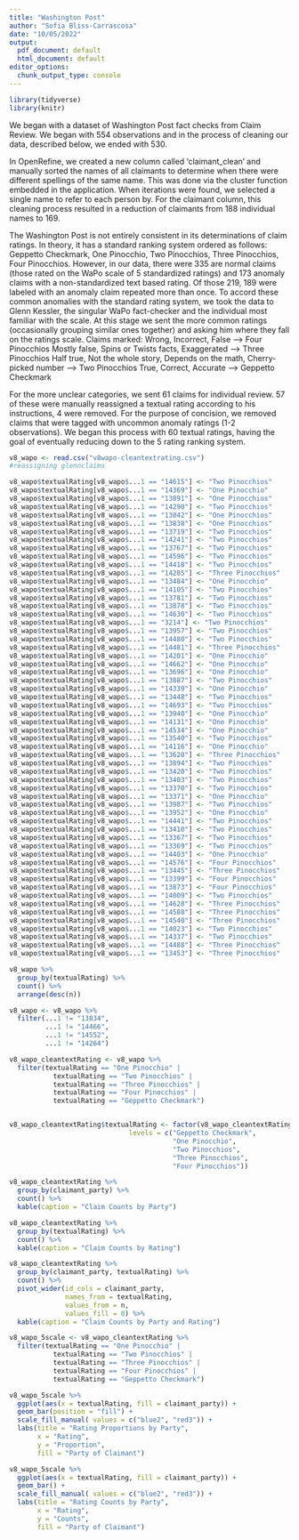 ```yaml
---
title: "Washington Post"
author: "Sofia Bliss-Carrascosa"
date: "10/05/2022"
output:
  pdf_document: default
  html_document: default
editor_options:
  chunk_output_type: console
---
```


```r
library(tidyverse)
library(knitr)
```
We began with a dataset of Washington Post fact checks from Claim Review. We began with 554 observations and in the process of cleaning our data, described below, we ended with 530.

In OpenRefine, we created a new column called ‘claimant_clean’ and manually sorted the names of all claimants to determine when there were different spellings of the same name. This was done via the cluster function embedded in the application. When iterations were found, we selected a single name to refer to each person by. For the claimant column, this cleaning process resulted in a reduction of claimants from 188 individual names to 169.

The Washington Post is not entirely consistent in its determinations of claim ratings. In theory, it has a standard ranking system ordered as follows: Geppetto Checkmark, One Pinocchio, Two Pinocchios, Three Pinocchios, Four Pinocchios. However, in our data, there were 335 are normal claims (those rated on the WaPo scale of 5 standardized ratings) and 173 anomaly claims with a non-standardized text based rating. Of those 219, 189 were labeled with an anomaly claim repeated more than once. To accord these common anomalies with the standard rating system, we took the data to Glenn Kessler, the singular WaPo fact-checker and the individual most familiar with the scale. At this stage we sent the more common ratings (occasionally grouping similar ones together) and asking him where they fall on the ratings scale. 
Claims marked:
Wrong, Incorrect, False --> Four Pinocchios
Mostly false, Spins or Twists facts, Exaggerated --> Three Pinocchios
Half true, Not the whole story, Depends on the math, Cherry-picked number --> Two Pinocchios
True, Correct, Accurate --> Geppetto Checkmark

For the more unclear categories, we sent 61 claims for individual review. 57 of these were manually reassigned a textual rating according to his instructions, 4 were removed. For the purpose of concision, we removed claims that were tagged with uncommon anomaly ratings (1-2 observations). We began this process with 60 textual ratings, having the goal of eventually reducing down to the 5 rating ranking system.

```r
v8_wapo <- read.csv("v8wapo-cleantextrating.csv")
#reassigning glennclaims

v8_wapo$textualRating[v8_wapo$...1 == "14615"] <- "Two Pinocchios" 
v8_wapo$textualRating[v8_wapo$...1 == "14369"] <- "One Pinocchio" 
v8_wapo$textualRating[v8_wapo$...1 == "13891"] <- "One Pinocchios" 
v8_wapo$textualRating[v8_wapo$...1 == "14290"] <- "Two Pinocchios" 
v8_wapo$textualRating[v8_wapo$...1 == "13842"] <- "One Pinocchios" 
v8_wapo$textualRating[v8_wapo$...1 == "13838"] <- "One Pinocchios" 
v8_wapo$textualRating[v8_wapo$...1 == "13719"] <- "Two Pinocchios" 
v8_wapo$textualRating[v8_wapo$...1 == "14241"] <- "Two Pinocchios" 
v8_wapo$textualRating[v8_wapo$...1 == "13767"] <- "Two Pinocchios" 
v8_wapo$textualRating[v8_wapo$...1 == "14596"] <- "Two Pinocchios"
v8_wapo$textualRating[v8_wapo$...1 == "14418"] <- "Two Pinocchios" 
v8_wapo$textualRating[v8_wapo$...1 == "14285"] <- "Three Pinocchios"
v8_wapo$textualRating[v8_wapo$...1 == "13484"] <- "One Pinocchio" 
v8_wapo$textualRating[v8_wapo$...1 == "14105"] <- "Two Pinocchios" 
v8_wapo$textualRating[v8_wapo$...1 == "13781"] <- "Two Pinocchios" 
v8_wapo$textualRating[v8_wapo$...1 == "13878"] <- "Two Pinocchios" 
v8_wapo$textualRating[v8_wapo$...1 == "14630"] <- "Two Pinocchios" 
v8_wapo$textualRating[v8_wapo$...1 == "3214"] <- "Two Pinocchios" 
v8_wapo$textualRating[v8_wapo$...1 == "13957"] <- "Two Pinocchios" 
v8_wapo$textualRating[v8_wapo$...1 == "14480"] <- "Two Pinocchios" 
v8_wapo$textualRating[v8_wapo$...1 == "14481"] <- "Three Pinocchios" 
v8_wapo$textualRating[v8_wapo$...1 == "14201"] <- "One Pinocchio" 
v8_wapo$textualRating[v8_wapo$...1 == "14662"] <- "One Pinocchio" 
v8_wapo$textualRating[v8_wapo$...1 == "13696"] <- "One Pinocchio" 
v8_wapo$textualRating[v8_wapo$...1 == "13887"] <- "Two Pinocchios" 
v8_wapo$textualRating[v8_wapo$...1 == "14339"] <- "One Pinocchio" 
v8_wapo$textualRating[v8_wapo$...1 == "13448"] <- "Two Pinocchios" 
v8_wapo$textualRating[v8_wapo$...1 == "14693"] <- "Two Pinocchios" 
v8_wapo$textualRating[v8_wapo$...1 == "13940"] <- "One Pinocchio"
v8_wapo$textualRating[v8_wapo$...1 == "14131"] <- "One Pinocchio" 
v8_wapo$textualRating[v8_wapo$...1 == "14534"] <- "One Pinocchio" 
v8_wapo$textualRating[v8_wapo$...1 == "13540"] <- "Two Pinocchios" 
v8_wapo$textualRating[v8_wapo$...1 == "14116"] <- "One Pinocchio" 
v8_wapo$textualRating[v8_wapo$...1 == "13628"] <- "Three Pinocchios" 
v8_wapo$textualRating[v8_wapo$...1 == "13894"] <- "Two Pinocchios" 
v8_wapo$textualRating[v8_wapo$...1 == "13420"] <- "Two Pinocchios" 
v8_wapo$textualRating[v8_wapo$...1 == "13403"] <- "Two Pinocchios" 
v8_wapo$textualRating[v8_wapo$...1 == "13370"] <- "Two Pinocchios"
v8_wapo$textualRating[v8_wapo$...1 == "13371"] <- "One Pinocchio"
v8_wapo$textualRating[v8_wapo$...1 == "13987"] <- "Two Pinocchios" 
v8_wapo$textualRating[v8_wapo$...1 == "13952"] <- "One Pinocchio" 
v8_wapo$textualRating[v8_wapo$...1 == "14441"] <- "Two Pinocchios" 
v8_wapo$textualRating[v8_wapo$...1 == "13410"] <- "Two Pinocchios" 
v8_wapo$textualRating[v8_wapo$...1 == "13367"] <- "Two Pinocchios" 
v8_wapo$textualRating[v8_wapo$...1 == "13369"] <- "Two Pinocchios" 
v8_wapo$textualRating[v8_wapo$...1 == "14403"] <- "One Pinocchio" 
v8_wapo$textualRating[v8_wapo$...1 == "14576"] <- "Four Pinocchios" 
v8_wapo$textualRating[v8_wapo$...1 == "13445"] <- "Three Pinocchios"
v8_wapo$textualRating[v8_wapo$...1 == "13399"] <- "Four Pinocchios" 
v8_wapo$textualRating[v8_wapo$...1 == "13873"] <- "Four Pinocchios" 
v8_wapo$textualRating[v8_wapo$...1 == "14009"] <- "Two Pinocchios" 
v8_wapo$textualRating[v8_wapo$...1 == "14628"] <- "Three Pinocchios" 
v8_wapo$textualRating[v8_wapo$...1 == "14588"] <- "Three Pinocchios" 
v8_wapo$textualRating[v8_wapo$...1 == "14540"] <- "Three Pinocchios" 
v8_wapo$textualRating[v8_wapo$...1 == "14023"] <- "Two Pinocchios" 
v8_wapo$textualRating[v8_wapo$...1 == "14337"] <- "Two Pinocchios" 
v8_wapo$textualRating[v8_wapo$...1 == "14488"] <- "Three Pinocchios"
v8_wapo$textualRating[v8_wapo$...1 == "13453"] <- "Three Pinocchios"

v8_wapo %>%
  group_by(textualRating) %>%
  count() %>%
  arrange(desc(n))

v8_wapo <- v8_wapo %>%
  filter(...1 != "13834", 
         ...1 != "14466", 
         ...1 != "14552", 
         ...1 != "14264")
```


```r

v8_wapo_cleantextRating <- v8_wapo %>%
  filter(textualRating == "One Pinocchio" |
           textualRating == "Two Pinocchios" |
           textualRating == "Three Pinocchios" |
           textualRating == "Four Pinocchios" |
           textualRating == "Geppetto Checkmark")


v8_wapo_cleantextRating$textualRating <- factor(v8_wapo_cleantextRating$textualRating, 
                              levels = c("Geppetto Checkmark", 
                                         "One Pinocchio", 
                                         "Two Pinocchios", 
                                         "Three Pinocchios", 
                                         "Four Pinocchios"))
```

```r
v8_wapo_cleantextRating %>%
  group_by(claimant_party) %>%
  count() %>%
  kable(caption = "Claim Counts by Party")

v8_wapo_cleantextRating %>%
  group_by(textualRating) %>%
  count() %>%
  kable(caption = "Claim Counts by Rating")

v8_wapo_cleantextRating %>%
  group_by(claimant_party, textualRating) %>%
  count() %>%
  pivot_wider(id_cols = claimant_party, 
              names_from = textualRating, 
              values_from = n,
              values_fill = 0) %>%
  kable(caption = "Claim Counts by Party and Rating")
```

```r
v8_wapo_5scale <- v8_wapo_cleantextRating %>%
  filter(textualRating == "One Pinocchio" |
           textualRating == "Two Pinocchios" |
           textualRating == "Three Pinocchios" |
           textualRating == "Four Pinocchios" |
           textualRating == "Geppetto Checkmark")

v8_wapo_5scale %>%
  ggplot(aes(x = textualRating, fill = claimant_party)) +
  geom_bar(position = "fill") +
  scale_fill_manual( values = c("blue2", "red3")) +
  labs(title = "Rating Proportions by Party",
       x = "Rating",
       y = "Proportion",
       fill = "Party of Claimant")

v8_wapo_5scale %>%
  ggplot(aes(x = textualRating, fill = claimant_party)) +
  geom_bar() +
  scale_fill_manual( values = c("blue2", "red3")) +
  labs(title = "Rating Counts by Party",
       x = "Rating",
       y = "Counts",
       fill = "Party of Claimant")
```


